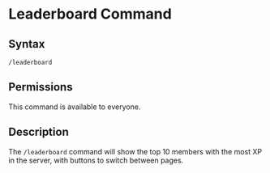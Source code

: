 # Leaderboard Command

## Syntax

```
/leaderboard
```

## Permissions

This command is available to everyone.

## Description

The `/leaderboard` command will show the top 10 members with the most XP in the server, with buttons to switch between pages.
